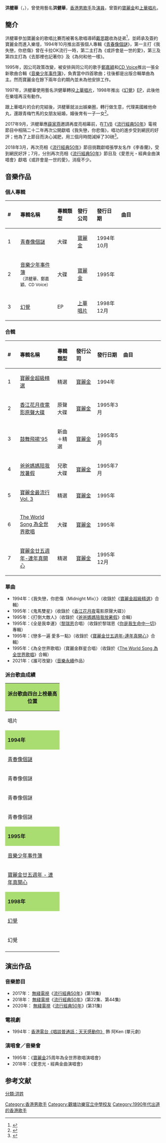 {{藝人
| 姓名 = 洪楗華
| 類型 = 男藝人
| 圖片 = 
| 圖片尺寸 = 
| 圖片簡介 = 
| 本名 = 洪楗華
| 英文名 = Ian Hung
| 羅馬拼音 = Hung Kin Wah
| 綽號 = 洪仔
| 职业 = [[演員|演員]]、[[歌手|歌手]]、[[商人|商人]]
| 出生日期 = {{birth date and age|1976|12|17}}
| 出生地點 = {{HKG-1910}}
| 教育程度 =
| 國籍 = 
| 籍貫 =
| 語言 = [[粵語|粵語]]、[[英文|英語]]、[[普通話|國語]]
| 宗教信仰 = 未公開
| 出道日期 = 1994年
| 代表作品 =《我失戀，你悲傷》（1994年）
| 活躍年代 = 1994年－1998年, 2017年至今
| 唱片公司 = [[寶麗金|寶麗金]]（1994－1997年）<br>[[上華唱片|上華唱片]]（1997-1998年）<br>[[萬事通音樂|萬事通音樂]]（2021年－）
| 經紀公司 =
| 官方網站 = 
| imdb =
|awards=
}}
'''洪楗華'''（{{lang-en|'''Ian Hung Kin Wah'''}}，{{bd|1976年|12月17日||}}），曾使用藝名'''洪健華'''，[[香港|香港]][[男歌手|男歌手]]及[[演員|演員]]，曾簽約[[寶麗金|寶麗金]]和[[上華唱片|上華唱片]]。

==簡介==
洪楗華參加寶麗金的歌唱比賽而被著名歌唱導師[[戴思聰|戴思聰]]收為徒弟<ref>{{Cite web |url=http://the-sun.on.cc/cnt/entertainment/20100719/00470_001.html |title=戴思聰病逝 愛徒東東請假奔喪 |access-date=2013-12-31 |archive-date=2018-10-05 |archive-url=https://web.archive.org/web/20181005230807/http://the-sun.on.cc/cnt/entertainment/20100719/00470_001.html |dead-url=no }}</ref>，並師承及簽約寶麗金而進入樂壇，1994年10月推出首張個人專輯《[[青春像個謎|青春像個謎]]》，第一主打《我失戀，你悲傷》曾在卡拉OK流行一時，第二主打為《或許會是一世的愛》，第三及第四主打為《去那裡也記著你》及《為何和他一樣》。

1995年，因公司政策改變，被安排與同公司的歌手[[鄭嘉穎|鄭嘉穎]]和[[CD_Voice|CD Voice]]推出一張全新歌曲合輯《[[音樂少年事件簿|音樂少年事件簿]]》，負責當中四首歌曲；往後都是出版合輯單曲為主。然而寶麗金在餘下兩年合約期內並未為他安排工作。

1997年，洪楗華使用藝名洪健華轉投[[上華唱片|上華唱片]]，1998年推出《[[幻覺_(洪楗華EP)|幻覺]]》[[EP|EP]]，此後他在樂壇再沒有動作。

跟上華唱片的合約完結後，洪楗華就淡出娛樂圈，轉行做生意，代理美國維他命丸，還跟青梅竹馬的女朋友結婚，婚後育有一子一女<ref>{{cite news|title=陳曉東重返樂壇 洪楗華：當唱歌係職業維生唔容易|url=https://hk.entertainment.appledaily.com/entertainment/daily/article/20171012/20180776|agency=蘋果日報|date=2017-10-12|accessdate=2018-01-06|archive-date=2019-09-22|archive-url=https://web.archive.org/web/20190922091803/https://hk.entertainment.appledaily.com/entertainment/daily/article/20171012/20180776|dead-url=no}}</ref>。

2017年9月，洪楗華應[[薛家燕|薛家燕]]邀請再度亮相幕前，在[[TVB|TVB]]《[[流行經典50年|流行經典50年]]》電視節目中相隔二十二年再次公開獻唱《我失戀，你悲傷》，唱功的進步受到網民的好評；他為了上節目而決心減肥，用三個月時間減掉了30磅<ref>{{cite news|title=【馮仁昭四圍超】20年前掛咪結婚生兩女 洪楗華：我都唔鍾意自己|url=https://hk.entertainment.appledaily.com/entertainment/daily/article/20171012/20179794|agency=蘋果日報|date=2017-10-12|accessdate=2018-01-06|archive-date=2019-09-30|archive-url=https://web.archive.org/web/20190930001855/https://hk.entertainment.appledaily.com/entertainment/daily/article/20171012/20179794|dead-url=no}}</ref>。

2018年3月，再次亮相《[[流行經典50年|流行經典50年]]》節目挑戰獻唱張學友名作《李香蘭》，受到網民好評；7月，分別再次亮相《[[流行經典50年|流行經典50年]]》節目及《愛恩光・經典金曲演唱會》獻唱《或許會是一世的愛》，消瘦不少。

==音樂作品==
===個人專輯===
{| class="wikitable"
!align="left" width="50px"| #
!align="left" width="200px"| 專輯名稱
!align="left" width="100px"| 專輯類型
!align="left" width="100px"| 發行公司
!align="left" width="100px"| 發行日期
!align="left" width="300px"| 曲目
|-
! 1
! [[青春像個謎|青春像個謎]]
| 大碟
| [[寶麗金|寶麗金]]
| 1994年10月
| {{hidden|  曲目|
#我失戀，你悲傷
#青春像個謎
#每日懷念你
#日與夜
#No No不應該
#去那裡也記著你
#午夜場
#為何和他一樣
#我還是愛你到老
#或許會是一世的愛
}}
|-
! 2
! [[音樂少年事件簿|音樂少年事件簿]]<br><small>（洪楗華、鄭嘉穎、CD Voice）</small>
| 大碟
| [[寶麗金|寶麗金]]
| 1995年
| {{hidden|  曲目|
#波羅蜜 - CD Voice
#月光少年 - 鄭嘉穎
#地獄戀曲 - 鄭嘉穎
#'''我不屬於你未來 - 洪楗華'''
#'''愛人的心上 - 洪楗華'''
#折子戲 - 鄭嘉穎
#戀愛謊島（Melagis） - CD Voice
#'''金色的細雨 - 洪楗華'''
#Feel So Good（Nice Mix） - CD Voice
#'''愛著你 - 洪楗華'''
}}
|-
! 3
! [[幻覺_(洪楗華EP)|幻覺]]
| EP
| [[上華唱片|上華唱片]]
| 1998年12月
| {{hidden|  曲目|
#西遊記 
#幻覺 
#西遊記（離塵版）
#難為自己 
#西遊記（音樂版）
}}
|}

===合輯===
{| class="wikitable"
!align="left" width="50px"| #
!align="left" width="220px"| 專輯名稱
!align="left" width="100px"| 專輯類型
!align="left" width="120px"| 發行公司
!align="left" width="120px"| 發行日期
!align="left" width="300px"| 曲目
|-
! 1
! [[寶麗金超級精選|寶麗金超級精選]]
| 精選
| [[寶麗金|寶麗金]]
| 1994年
| {{hidden|  曲目|
#假裝 - 周慧敏
#美少女戰士 - 湯寶如、王馨平、周慧敏
#當愛變成習慣 - 張學友
#夢遊 - 王菲
#怎麼天生不是女人 - 草蜢
#嗲噢！ - 草蜢
#無顏色的夢 - 湯寶如
#親您 - 蘇永康
#Let's get married - 陳慧嫻
#愛你一定快樂 - 黎瑞恩
#告別戀曲 - 關淑怡
#分開方知這是愛 - 鄭嘉穎
#再見亦是淚 - 譚詠麟
#'''我失戀．你悲傷（midnight mix）- 洪楗華'''
#想你親口說愛我 - 王馨平
}}
|-
! 2
! [[香江花月夜電影原聲大碟|香江花月夜電影原聲大碟]]
| 原聲大碟
| [[寶麗金|寶麗金]]
| 1995年3月
| {{hidden|  曲目|
#序幕
#只愛你 - 鄭嘉穎
#愛情的代價 - 黎明
#夢伴 - 關淑怡
#情已逝 - 張學友
#'''鬼馬雙星 - 洪楗華'''
#Love - Teddy Robin
#不枉此生 - 鄭嘉穎
#風的季節 - 黎瑞恩
#月亮代表我的心 - 王馨平
#愛的根源 - 譚詠麟
#無心睡眠 - 鄭嘉穎、 曹永廉
#I can't grow peaches on a cherry tree - Teddy Robin
}}
|-
! 3
! [[鼓舞飛揚'95|鼓舞飛揚'95]]
| 新曲＋精選
| [[寶麗金|寶麗金]]
| 1995年5月
| {{hidden|  曲目|
#鼓舞飛揚'95 - 群星
#火舞艷陽 - 黎明
#我等到花兒也謝了 - 張學友
#你愛我甚麼 - 黎瑞恩
#喜愛 - 譚詠麟
#今天的愛人是誰 - 陳慧嫻
#紅葉落索的時候... - 周慧敏
#上帝之手（不幸運抽獎） - 湯寶如
#瀟灑女人 - 王馨平
#同珍．童真 - CD VOICE
#告別戀曲 - 關淑怡
#'''我失戀，你悲傷 - 洪楗華'''
#全因身邊有你 - 鄭嘉穎
#嗲 噢！- 草蜢
}}
|-
! 4
! [[爸爸媽媽陪我放暑假|爸爸媽媽陪我放暑假]]
| 兒歌大碟
| [[寶麗金|寶麗金]]
| 1995年7月
| {{hidden|  曲目|
#爸爸媽媽陪我放暑假 (1995TVB兒童節主題曲) - 群星
#歷險 (《頑童歷險記》主題曲) - 鄭嘉穎
#童話森林 - CD Voice
#坐在飛氈上 (1995兒歌創作大賽冠軍歌曲) - 湯寶如
#'''打倒大敵人 (1995兒歌創作大賽季軍歌曲) - 洪楗華'''
#生命有價 (1995兒歌創作大賽亞軍歌曲) - 王馨平
#美少女戰士 - 周慧敏，湯寶如，王馨平
#萬個夢兒 (《CYC 家族》主題曲) - 周慧敏，鄭柏林
#你讓我找到了未來 (《高智能方程式》主題曲) - 草蜢
#晴天，雨天，孩子天 - 張學友
#伙頭仔昆布 - 草蜢
#寶貝甜心 (《媽媽是小學四年生》主題曲) - 湯寶如
#超人小子 - 黎瑞恩
#世界的心跳 - 黎明
#一家笑口 - 黎明，黎瑞恩
#正義 - 黎瑞恩
}}
|-
! 5
! [[寶麗金最流行_Vol._3|寶麗金最流行 Vol. 3]]
| 精選
| [[寶麗金|寶麗金]]
| 1995年
| {{hidden|  曲目|
#我心不死 - 陳慧嫻
#烈火狂奔 - 張學友
#伴我飛翔 - 譚詠麟
#火舞艷陽 - 黎明
#送給季節 - 周慧敏
#斷句 - 草蜢
#一見如故 - 黎瑞恩
#這個冬天不太冷 - 張學友曲
#夢伴 - 關淑怡
#不醉舞夜 - 黎明
#越難越愛你 - 湯寶如
#同珍童真 - CD Voice
#勝利的姿態 - 王馨平
#'''或許會是一世的愛 - 洪楗華'''
}}
|-
! 6
! [[The_World_Song_為全世界歌唱|The World Song 為全世界歌唱]]
| 大碟
| [[寶麗金|寶麗金]]
| 1995年
| {{hidden|  曲目|
#'''為全世界歌唱 - 寶麗金群星'''
#月光曲 - 關淑怡/草蜢
#星之歌 - 譚詠麟/黎明
#愛和承諾 - 張學友/陳慧嫻
#'''為全世界歌唱(Radio Edit) - 群星'''
#出位地帶 - CD Voice/王馨平/湯寶如
#愛其實並不遠 - 寶麗金台灣群星
#地厚天高 - 陳琪/鄭家麒/吳銘聰
#為全世界演奏
}}
|-
! 7
! [[寶麗金廿五週年-連年真開心|寶麗金廿五週年-連年真開心]]
| 精選
| [[寶麗金|寶麗金]]
| 1995年12月
| {{hidden|  曲目|
#這麼近（那麼遠）- 張學友
#我沒有愛錯- 黎明
#人生可有知己（live version）- 關淑怡
#地獄戀曲- 鄭嘉穎
#情中情．戲中戲- 譚詠麟
#這是人生- 湯寶如
#波羅蜜- CD Voice
#問你問我- 王馨平
#愛你會是多淒美- 黎瑞恩
#'''戀多一遍．愛多一點- 洪楗華'''
#我們都是這樣失戀的- 草蜢
#望月- 張學友
#一生最愛就是你- 黎明
#分甘同味- 譚詠麟、陳百祥
#知己- 周慧敏、邰正宵
#今天夜裡總下雨- 陳慧嫻
}}
|}

===單曲===
*1994年：《我失戀，你悲傷（Midnight Mix）》（收錄於《[[寶麗金超級精選|寶麗金超級精選]]》合輯）
*1995年：《鬼馬雙星》（收錄於《[[香江花月夜|香江花月夜]]電影原聲大碟》）
*1995年：《打倒大敵人》（收錄於《[[爸爸媽媽陪我放暑假|爸爸媽媽陪我放暑假]]》合輯）
*1995年：《全是我幸運》（[[黎瑞恩|黎瑞恩]]合唱）（收錄於黎瑞恩《[[你是我生命中一切|你是我生命中一切]]》專輯）
*1995年：《戀多一遍 愛多一點》（收錄於《[[寶麗金廿五週年-連年真開心|寶麗金廿五週年-連年真開心]]》合輯）
*1995年：《為全世界歌唱》（寶麗金群星合唱）（收錄於《[[The_World_Song_為全世界歌唱|The World Song 為全世界歌唱]]》合輯）
*2021年：《誰可改變》（[[音樂永續|音樂永續]]作品）

===派台歌曲成績===
{| class="wikitable" cellpadding="1"
|-
! style="background:#AADD71" colspan="7" | '''派台歌曲四台上榜最高位置'''
|-
| width="160"| 唱片 || width="160"| 歌曲 || width="50"| 903 || width="50"| RTHK || width="50"| 997 || width="50"| TVB || width="270"| 備註
|-
! style="background:#AADD71" colspan="7" | '''1994年'''
|-
| [[青春像個謎|青春像個謎]] || 我失戀，你悲傷 || 23 || 13 || / || / || OT：[[德永英明|德永英明]] ~《僕のそばに》
|-
| 青春像個謎 || 或許會是一世的愛 || - || - || / || / || 
|-
| 青春像個謎 || 為何和他一樣 || - || - || / || / || 
|-
| 青春像個謎 || 去哪裡也記著你 || - || - || / || / || 
|-
! style="background:#AADD71" colspan="7" | '''1995年'''
|-
| [[音樂少年事件簿|音樂少年事件簿]] || 金色的細雨|| - || / || / || / ||
|-
| [[寶麗金廿五週年_-_連年真開心|寶麗金廿五週年 - 連年真開心]] || 戀多一遍 愛多一點 || - || / || / || / || 1995年Cash流行曲創作大賽冠軍歌
|-
! style="background:#AADD71" colspan="7" | '''1998年'''
|-
| [[幻覺_(洪楗華EP)|幻覺]] || 西遊記 || - || - || - || - ||  [[無線電視|無線電視]]電視劇《[[西遊記（貳）|西遊記（貳）]]》片尾曲
|-
| 幻覺 || 幻覺 || - || - || - || - || 
|-
|}

==演出作品==
===音樂節目===
*2017年： [[無綫電視|無綫電視]]《[[流行經典50年|流行經典50年]]》(第18集)
*2018年： [[無綫電視|無綫電視]]《[[流行經典50年|流行經典50年]]》(第22集、第44集)
*2020年： [[無綫電視|無綫電視]]《[[流行經典50年|流行經典50年]]》(第31集)

===電視劇===
*1994年：[[香港電台|香港電台]][http://podcast.rthk.hk/podcast/item_epi.php?pid=948&lang=zh-CN&id=64001 《唱談普通話：天天感動你》] {{Wayback|url=http://podcast.rthk.hk/podcast/item_epi.php?pid=948&lang=zh-CN&id=64001 |date=20180730110317 }} 飾 阿Ken (單元劇)

===演唱會／音樂會===
*1995年：《[[寶麗金|寶麗金]]25周年為全世界歌唱演唱會》
*2018年：《愛恩光・經典金曲演唱會》

==参考文献==
{{reflist}}
[[分類:洪姓|分類:洪姓]]
[[Category:香港男歌手|Category:香港男歌手]]
[[Category:觀塘功樂官立中學校友|Category:觀塘功樂官立中學校友]]
[[Category:1990年代出道的香港歌手|Category:1990年代出道的香港歌手]]